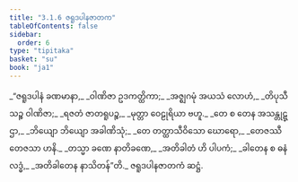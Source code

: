 ```yaml
---
title: "3.1.6 ဇရူဒပါနဇာတက"
tableOfContents: false
sidebar:
  order: 6
type: "tipitaka"
basket: "su"
book: "ja1"
---
```



<DynamicBreadcrumb />

<Division number="16" book="ja1" e="ch" v="22" p="73">

<Paragraph number="690" type="verses" book="ja1">
_“ဇရူဒပါနံ ခဏမာနာ,_  
_ဝါဏိဇာ ဥဒကတ္ထိကာ;_  
_အဇ္ဈဂမုံ အယသံ လောဟံ,_  
_တိပုသီသဉ္စ ဝါဏိဇာ;_  
_ရဇတံ ဇာတရူပဉ္စ,_  
_မုတ္တာ ဝေဠုရိယာ ဗဟူ._  

</Paragraph>

</Division>
<Division number="17" book="ja1" e="ch" v="22" p="73">

<Paragraph number="691" type="verses" book="ja1">
_တေ စ တေန အသန္တုဋ္ဌာ,_  
_ဘိယျော ဘိယျော အခါဏိသုံ;_  
_တေ တတ္ထာသီဝိသော ဃောရော,_  
_တေဇဿီ တေဇသာ ဟနိ._  

</Paragraph>

</Division>
<Division number="18" book="ja1" e="ch" v="22" p="73">

<Paragraph number="692" type="verses" book="ja1">
_တသ္မာ ခဏေ နာတိခဏေ,_  
_အတိခါတံ ဟိ ပါပကံ;_  
_ခါတေန စ ဓနံ လဒ္ဓံ,_  
_အတိခါတေန နာသိတန်”တိ._  


</Paragraph>
</Division>

<Paragraph number="693" type="center" book="ja1">
ဇရူဒပါနဇာတကံ ဆဋ္ဌံ.
</Paragraph>